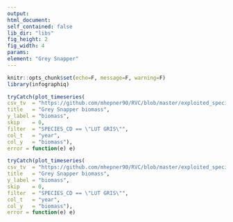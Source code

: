 ```yaml
---
output:
html_document:
self_contained: false
lib_dir: "libs"
fig_height: 2
fig_width: 4
params:
element: "Grey Snapper"
---
```


```r
knitr::opts_chunk$set(echo=F, message=F, warning=F)
library(infographiq)
```

```r
tryCatch(plot_timeseries(
csv_tv  = "https://github.com/mhepner90/RVC/blob/master/exploited_species/exploited_fk_bio.csv",
title   = "Grey Snapper biomass",
y_label = "biomass",
skip    = 0,
filter  = "SPECIES_CD == \"LUT GRIS\"",
col_t   = "year",
col_y   = "biomass"),
error = function(e) e)
```

```r
tryCatch(plot_timeseries(
csv_tv  = "https://github.com/mhepner90/RVC/blob/master/exploited_species/exploited_fk_bio.csv",
title   = "Grey Snapper biomass",
y_label = "biomass",
skip    = 0,
filter  = "SPECIES_CD == \"LUT GRIS\"",
col_t   = "year",
col_y   = "biomass"),
error = function(e) e)
```
